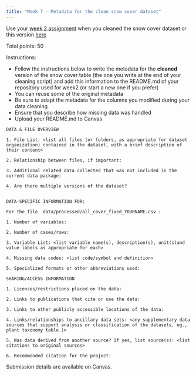 ```yaml
---
title: "Week 7 - Metadata for the clean snow cover dataset"
---
```



Use your [week 2 assignment](https://ucsb-library-research-data-services.github.io/bren-eds213/modules/week02/hw-02.html) when you cleaned the snow cover dataset or this version [here](https://github.com/UCSB-Library-Research-Data-Services/bren-meds213-data-cleaning/blob/main/data-cleaning.qmd)

Total points: 50

Instructions:

- Follow the instructions below to write the metadata for the **cleaned** version of the snow cover table (the one you write at the end of your cleaning script) and add this information to the README.md of your repository used for week2 (or start a new one if you prefer)
- You can reuse some of the original metadata
- Be sure to adapt the metadata for the columns you modified during your data cleaning
- Ensure that you describe how missing data was handled 
- Upload your README.md to Canvas


```
DATA & FILE OVERVIEW

1. File List: <list all files (or folders, as appropriate for dataset organization) contained in the dataset, with a brief description of their content>

2. Relationship between files, if important:

3. Additional related data collected that was not included in the current data package:

4. Are there multiple versions of the dataset? 


DATA-SPECIFIC INFORMATION FOR:

For the file  data/processed/all_cover_fixed_YOURNAME.csv : 

1. Number of variables:

2. Number of cases/rows:

3. Variable List: <list variable name(s), description(s), unit(s)and value labels as appropriate for each>

4. Missing data codes: <list code/symbol and definition>

5. Specialized formats or other abbreviations used:

SHARING/ACCESS INFORMATION

1. Licenses/restrictions placed on the data:

2. Links to publications that cite or use the data:

3. Links to other publicly accessible locations of the data:

4. Links/relationships to ancillary data sets: <any supplementary data sources that support analysis or classification of the datasets, eg., plant taxonomy table.)>

5. Was data derived from another source? If yes, list source(s): <list citations to original sources>

6. Recommended citation for the project:
```

Submission details are available on Canvas.

